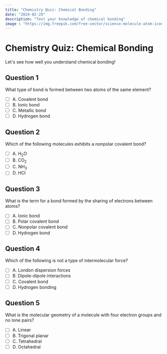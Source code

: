 ```yaml
---
title: "Chemistry Quiz: Chemical Bonding"
date: "2024-02-29"
description: "Test your knowledge of chemical bonding"
image : "https://img.freepik.com/free-vector/science-molecule-atom-icon-design_24640-134135.jpg?t=st=1709189175~exp=1709192775~hmac=d9faf9bbdfb16555723da5e257564bcc230e498873dd8b3c007c93ab9d2ee628&w=1060"
---
```


# Chemistry Quiz: Chemical Bonding

Let's see how well you understand chemical bonding!

## Question 1

What type of bond is formed between two atoms of the same element?

- [ ] A. Covalent bond
- [ ] B. Ionic bond
- [ ] C. Metallic bond
- [ ] D. Hydrogen bond

## Question 2

Which of the following molecules exhibits a nonpolar covalent bond?

- [ ] A. H<sub>2</sub>O
- [ ] B. CO<sub>2</sub>
- [ ] C. NH<sub>3</sub>
- [ ] D. HCl

## Question 3

What is the term for a bond formed by the sharing of electrons between atoms?

- [ ] A. Ionic bond
- [ ] B. Polar covalent bond
- [ ] C. Nonpolar covalent bond
- [ ] D. Hydrogen bond

## Question 4

Which of the following is not a type of intermolecular force?

- [ ] A. London dispersion forces
- [ ] B. Dipole-dipole interactions
- [ ] C. Covalent bond
- [ ] D. Hydrogen bonding

## Question 5

What is the molecular geometry of a molecule with four electron groups and no lone pairs?

- [ ] A. Linear
- [ ] B. Trigonal planar
- [ ] C. Tetrahedral
- [ ] D. Octahedral
